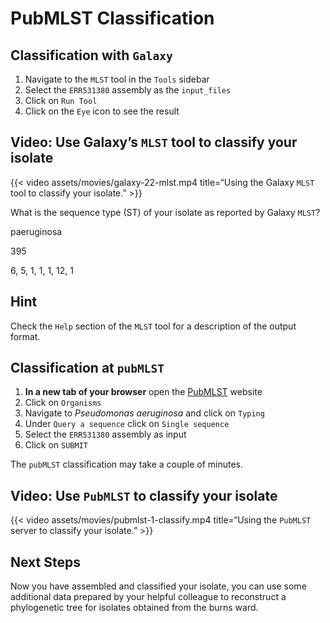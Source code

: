 # PubMLST Classification { #sec-pubmlst }

## Classification with `Galaxy`

1. Navigate to the `MLST` tool in the `Tools` sidebar
2. Select the `ERR531380` assembly as the `input_files`
3. Click on `Run Tool`
4. Click on the `Eye` icon to see the result

::: { .callout-note }
## Video: Use Galaxy's `MLST` tool to classify your isolate

{{< video assets/movies/galaxy-22-mlst.mp4 title="Using the Galaxy `MLST` tool to classify your isolate." >}}
:::

::: { .callout-question }

:::::{.question}
What is the sequence type (ST) of your isolate as reported by Galaxy `MLST`?

::::{.choices}

:::{.choice}
paeruginosa
:::

:::{.choice .correct-choice}
395
:::

:::{.choice}
6, 5, 1, 1, 1, 12, 1
:::

::::

::: { .callout-tip collapse="true" }
## Hint

Check the `Help` section of the `MLST` tool for a description of the output format.
:::

:::::

:::



## Classification at `pubMLST`

1. **In a new tab of your browser** open the [PubMLST](https://pubmlst.org/) website
2. Click on `Organisms`
3. Navigate to _Pseudomonas aeruginosa_ and click on `Typing`
4. Under `Query a sequence` click on `Single sequence`
5. Select the `ERR531380` assembly as input
6. Click on `SUBMIT`

::: { .callout-warning }
The `pubMLST` classification may take a couple of minutes.
:::

::: { .callout-note }
## Video: Use `PubMLST` to classify your isolate

{{< video assets/movies/pubmlst-1-classify.mp4 title="Using the `PubMLST` server to classify your isolate." >}}
:::



## Next Steps

Now you have assembled and classified your isolate, you can use some additional data prepared by your helpful colleague to reconstruct a phylogenetic tree for isolates obtained from the burns ward.